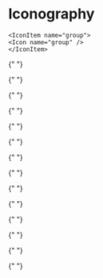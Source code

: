 

<Meta title="icon/all-icons-demo" />

# Iconography

<IconGallery>
  <IconItem name="mobile">
    <Icon name="settings" />
  </IconItem>
  <IconItem name="home">
    <Icon name="home" />
  </IconItem>
  <IconItem name="edit">
    <Icon name="edit" />
  </IconItem>
  <IconItem name="delete">
    <Icon name="delete" />
  </IconItem>
  <IconItem name="download">
    <Icon name="download" />
  </IconItem>
  <IconItem name="cloud_upload">
    <Icon name="cloud_upload" />
  </IconItem>
  <IconItem name="add">
    <Icon name="add" />
  </IconItem>
  <IconItem name="remove">
    <Icon name="remove" />
  </IconItem>
  <IconItem name="description">
    <Icon name="description" />
  </IconItem>
  <IconItem name="folder">
    <Icon name="folder" />
  </IconItem>
  <IconItem name="search">
    <Icon name="search" />
  </IconItem>
  <IconItem name="menu">
    <Icon name="menu" />
  </IconItem>
  <IconItem name="close">
    <Icon name="close" />
  </IconItem>
  <IconItem name="done">
    <Icon name="done" />
  </IconItem>
  <IconItem name="arrow_back">
    <Icon name="arrow_back" />
  </IconItem>
  <IconItem name="arrow_forward">
    <Icon name="arrow_forward" />
  </IconItem>
  <IconItem name="star">
    <Icon name="star" />
  </IconItem>
  <IconItem name="favorite">
    <Icon name="favorite" />
  </IconItem>
  <IconItem name="add_circle">
    <Icon name="add_circle" />
  </IconItem>
  <IconItem name="remove_circle">
    <Icon name="remove_circle" />
  </IconItem>
  <IconItem name="cancel">
    <Icon name="cancel" />
  </IconItem>
  <IconItem name="account_circle">
    <Icon name="account_circle" />
  </IconItem>
  <IconItem name="person">
    <Icon name="person" />
  </IconItem>

    <IconItem name="group">
    <Icon name="group" />
    </IconItem>

{" "}

<IconItem name="info">
  <Icon name="info" />
</IconItem>
<IconItem name="error">
  <Icon name="error" />
</IconItem>
<IconItem name="verified">
  <Icon name="verified" />
</IconItem>
<IconItem name="schedule">
  <Icon name="schedule" />
</IconItem>
<IconItem name="lock">
  <Icon name="lock" />
</IconItem>
<IconItem name="bookmark">
  <Icon name="bookmark" />
</IconItem>

{" "}

<IconItem name="calendar_today">
  <Icon name="calendar_today" />
</IconItem>

{" "}

<IconItem name="category">
  <Icon name="category" />
</IconItem>

{" "}

<IconItem name="mail">
  <Icon name="mail" />
</IconItem>

{" "}

<IconItem name="call">
  <Icon name="call" />
</IconItem>
<IconItem name="notifications">
  <Icon name="notifications" />
</IconItem>

{" "}

<IconItem name="send">
  <Icon name="send" />
</IconItem>

{" "}

<IconItem name="chat">
  <Icon name="chat" />
</IconItem>

{" "}

<IconItem name="image">
  <Icon name="image" />
</IconItem>

{" "}

<IconItem name="shopping_cart">
  <Icon name="shopping_cart" />
</IconItem>

{" "}

<IconItem name="payments">
  <Icon name="payments" />
</IconItem>

{" "}

<IconItem name="receipt_long">
  <Icon name="receipt_long" />
</IconItem>

{" "}

<IconItem name="location_on">
  <Icon name="location_on" />
</IconItem>

{" "}

<IconItem name="attachment">
  <Icon name="attachment" />
</IconItem>

{" "}

<IconItem name="speed">
  <Icon name="speed" />
</IconItem>

  <IconItem name="save">
    <Icon name="save" />
  </IconItem>
</IconGallery>
